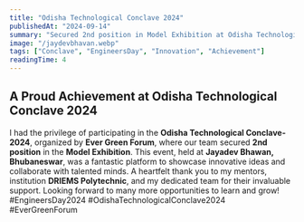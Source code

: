 ```yaml
---
title: "Odisha Technological Conclave 2024"
publishedAt: "2024-09-14"
summary: "Secured 2nd position in Model Exhibition at Odisha Technological Conclave 2024."
image: "/jaydevbhavan.webp"
tags: ["Conclave", "EngineersDay", "Innovation", "Achievement"]
readingTime: 4
---
```


## A Proud Achievement at Odisha Technological Conclave 2024
I had the privilege of participating in the **Odisha Technological Conclave-2024**, organized by **Ever Green Forum**, where our team secured **2nd position** in the **Model Exhibition**. This event, held at **Jayadev Bhawan, Bhubaneswar**, was a fantastic platform to showcase innovative ideas and collaborate with talented minds.
A heartfelt thank you to my mentors, institution **DRIEMS Polytechnic**, and my dedicated team for their invaluable support. Looking forward to many more opportunities to learn and grow!
#EngineersDay2024 #OdishaTechnologicalConclave2024 #EverGreenForum
